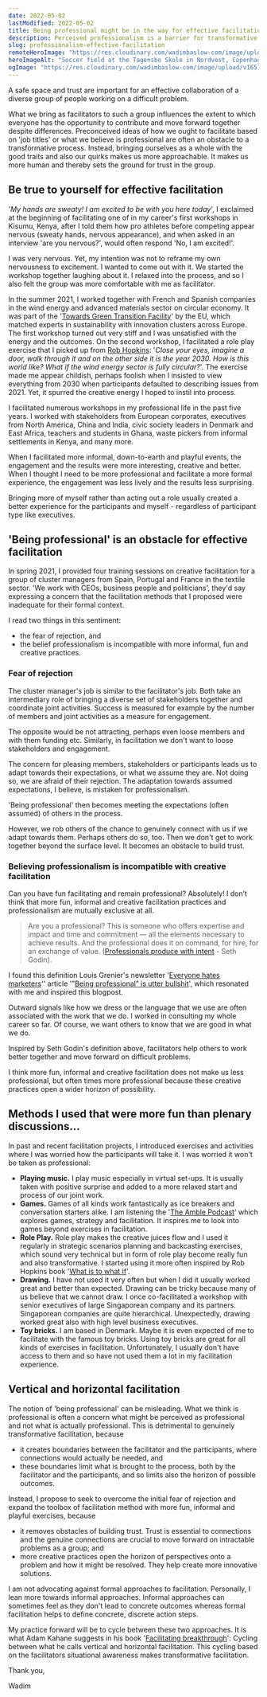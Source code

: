 ```yaml
---
date: 2022-05-02
lastModified: 2022-05-02
title: Being professional might be in the way for effective facilitation
description: Perceived professionalism is a barrier for transformative facilitation. Stay true to yourself and embrace more fun and creative facilitation methods.
slug: professionalism-effective-facilitation
remoteHeroImage: "https://res.cloudinary.com/wadimbaslow-com/image/upload/v1651487678/playingfield_bkmvjf.jpg"
heroImageAlt: "Soccer field at the Tagensbo Skole in Nordvest, Copenhagen. Picture by Wadim Baslow."
ogImage: "https://res.cloudinary.com/wadimbaslow-com/image/upload/v1651487678/playingfield_bkmvjf.jpg"
---
```


A safe space and trust are important for an effective collaboration of a diverse group of people working on a difficult problem.

What we bring as facilitators to such a group influences the extent to which everyone has the opportunity to contribute and move forward together despite differences. Preconceived ideas of how we ought to facilitate based on 'job titles' or what we believe is professional are often an obstacle to a transformative process. Instead, bringing ourselves as a whole with the good traits and also our quirks makes us more approachable. It makes us more human and thereby sets the ground for trust in the group.

## Be true to yourself for effective facilitation

'_My hands are sweaty! I am excited to be with you here today_', I exclaimed at the beginning of facilitating one of in my career's first workshops in Kisumu, Kenya, after I told them how pro athletes before competing appear nervous (sweaty hands, nervous appearance), and when asked in an interview 'are you nervous?', would often respond 'No, I am excited!'.

I was very nervous. Yet, my intention was not to reframe my own nervousness to excitement. I wanted to come out with it. We started the workshop together laughing about it. I relaxed into the process, and so I also felt the group was more comfortable with me as facilitator.

In the summer 2021, I worked together with French and Spanish companies in the wind energy and advanced materials sector on circular economy. It was part of the '[Towards Green Transition Facility](https://clustercollaboration.eu/in-focus/green/towards-green-transition-facility)' by the EU, which matched experts in sustainability with innovation clusters across Europe. The first workshop turned out very stiff and I was unsatisfied with the energy and the outcomes. On the second workshop, I facilitated a role play exercise that I picked up from [Rob Hopkins](https://twitter.com/robintransition): '_Close your eyes, imagine a door, walk through it and on the other side it is the year 2030. How is this world like? What if the wind energy sector is fully circular?_'. The exercise made me appear childish, perhaps foolish when I insisted to view everything from 2030 when participants defaulted to describing issues from 2021. Yet, it spurred the creative energy I hoped to instil into process.

I facilitated numerous workshops in my professional life in the past five years. I worked with stakeholders from European corporates, executives from North America, China and India, civic society leaders in Denmark and East Africa, teachers and students in Ghana, waste pickers from informal settlements in Kenya, and many more.

When I facilitated more informal, down-to-earth and playful events, the engagement and the results were more interesting, creative and better. When I thought I need to be more professional and facilitate a more formal experience, the engagement was less lively and the results less surprising.

Bringing more of myself rather than acting out a role usually created a better experience for the participants and myself - regardless of participant type like executives.

## 'Being professional' is an obstacle for effective facilitation

In spring 2021, I provided four training sessions on creative facilitation for a group of cluster managers from Spain, Portugal and France in the textile sector. 'We work with CEOs, business people and politicians', they'd say expressing a concern that the facilitation methods that I proposed were inadequate for their formal context.

I read two things in this sentiment:

- the fear of rejection, and
- the belief professionalism is incompatible with more informal, fun and creative practices.

### Fear of rejection

The cluster manager's job is similar to the facilitator's job. Both take an intermediary role of bringing a diverse set of stakeholders together and coordinate joint activities. Success is measured for example by the number of members and joint activities as a measure for engagement.

The opposite would be not attracting, perhaps even loose members and with them funding etc. Similarly, in facilitation we don't want to loose stakeholders and engagement.

The concern for pleasing members, stakeholders or participants leads us to adapt towards their expectations, or what we assume they are. Not doing so, we are afraid of their rejection. The adaptation towards assumed expectations, I believe, is mistaken for professionalism.

'Being professional' then becomes meeting the expectations (often assumed) of others in the process.

However, we rob others of the chance to genuinely connect with us if we adapt towards them. Perhaps others do so, too. Then we don't get to work together beyond the surface level. It becomes an obstacle to build trust.

### Believing professionalism is incompatible with creative facilitation

Can you have fun facilitating and remain professional? Absolutely! I don’t think that more fun, informal and creative facilitation practices and professionalism are mutually exclusive at all.

> Are you a professional? This is someone who offers expertise and impact and time and commitment — all the elements necessary to achieve results. And the professional does it on command, for hire, for an exchange of value. ([Professionals produce with intent](https://sethgodinwrites.medium.com/professionals-produce-with-intent-cc603f230a32) - Seth Godin).

I found this definition Louis Grenier's newsletter '[Everyone hates marketers](https://www.everyonehatesmarketers.com/)'' article '”[Being professional” is utter bullshit](https://www.everyonehatesmarketers.com/articles/professionalism)', which resonated with me and inspired this blogpost.

Outward signals like how we dress or the language that we use are often associated with the work that we do. I worked in consulting my whole career so far. Of course, we want others to know that we are good in what we do.

Inspired by Seth Godin's definition above, facilitators help others to work better together and move forward on difficult problems.

I think more fun, informal and creative facilitation does not make us less professional, but often times more professional because these creative practices open a wider horizon of possibility.

## Methods I used that were more fun than plenary discussions...

In past and recent facilitation projects, I introduced exercises and activities where I was worried how the participants will take it. I was worried it won't be taken as professional:

- **Playing music.** I play music especially in virtual set-ups. It is usually taken with positive surprise and added to a more relaxed start and process of our joint work.
- **Games.** Games of all kinds work fantastically as ice breakers and conversation starters alike. I am listening the '[The Amble Podcast](https://amble.studio/podcast/)' which explores games, strategy and facilitation. It inspires me to look into games beyond exercises in facilitation.
- **Role Play.** Role play makes the creative juices flow and I used it regularly in strategic scenarios planning and backcasting exercises, which sound very technical but in form of role play become really fun and also transformative. I started using it more often inspired by Rob Hopkins book '[What is to what if](https://www.robhopkins.net/the-book/)'.
- **Drawing.** I have not used it very often but when I did it usually worked great and better than expected. Drawing can be tricky because many of us believe that we cannot draw. I once co-facilitated a workshop with senior executives of large Singaporean company and its partners. Singaporean companies are quite hierarchical. Unexpectedly, drawing worked great also with high level business executives.
- **Toy bricks.** I am based in Denmark. Maybe it is even expected of me to facilitate with the famous toy bricks. Using toy bricks are great for all kinds of exercises in facilitation. Unfortunately, I usually don't have access to them and so have not used them a lot in my facilitation experience.

## Vertical and horizontal facilitation

The notion of 'being professional' can be misleading. What we think is professional is often a concern what might be perceived as professional and not what is actually professional. This is detrimental to genuinely transformative facilitation, because

- it creates boundaries between the facilitator and the participants, where connections would actually be needed, and
- these boundaries limit what is brought to the process, both by the facilitator and the participants, and so limits also the horizon of possible outcomes.

Instead, I propose to seek to overcome the initial fear of rejection and expand the toolbox of facilitation method with more fun, informal and playful exercises, because

- it removes obstacles of building trust. Trust is essential to connections and the genuine connections are crucial to move forward on intractable problems as a group; and
- more creative practices open the horizon of perspectives onto a problem and how it might be resolved. They help create more innovative solutions.

I am not advocating against formal approaches to facilitation. Personally, I lean more towards informal approaches. Informal approaches can sometimes feel as they don't lead to concrete outcomes whereas formal facilitation helps to define concrete, discrete action steps.

My practice forward will be to cycle between these two approaches. It is what Adam Kahane suggests in his book '[Facilitating breakthrough](https://reospartners.com/facilitating-breakthrough/)': Cycling between what he calls vertical and horizontal facilitation. This cycling based on the facilitators situational awareness makes transformative facilitation.

Thank you,

Wadim
